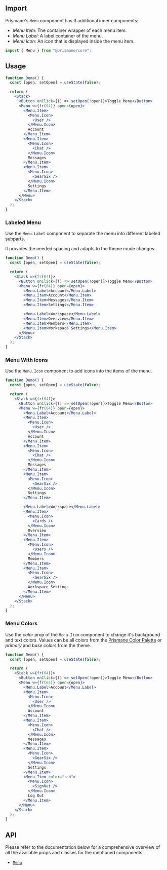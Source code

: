 ## Import

Prismane's `Menu` component has 3 additional inner components:

- _Menu.Item_: The container wrapper of each menu item.
- _Menu.Label_: A label container of the menu.
- _Menu.Icon_: An icon that is displayed inside the menu item.

```js
import { Menu } from "@prismane/core";
```

## Usage

```jsx preview
function Demo() {
  const [open, setOpen] = useState(false);

  return (
    <Stack>
      <Button onClick={() => setOpen(!open)}>Toggle Menu</Button>
      <Menu w={fr(64)} open={open}>
        <Menu.Item>
          <Menu.Icon>
            <User />
          </Menu.Icon>
          Account
        </Menu.Item>
        <Menu.Item>
          <Menu.Icon>
            <Chat />
          </Menu.Icon>
          Messages
        </Menu.Item>
        <Menu.Item>
          <Menu.Icon>
            <GearSix />
          </Menu.Icon>
          Settings
        </Menu.Item>
      </Menu>
    </Stack>
  );
}
```

### Labeled Menu

Use the `Menu.Label` component to separate the menu into different labeled subparts.

It provides the needed spacing and adapts to the theme mode changes.

```jsx preview
function Demo() {
  const [open, setOpen] = useState(false);

  return (
    <Stack w={fr(64)}>
      <Button onClick={() => setOpen(!open)}>Toggle Menu</Button>
      <Menu w={fr(64)} open={open}>
        <Menu.Label>Account</Menu.Label>
        <Menu.Item>Account</Menu.Item>
        <Menu.Item>Messages</Menu.Item>
        <Menu.Item>Settings</Menu.Item>

        <Menu.Label>Workspace</Menu.Label>
        <Menu.Item>Overview</Menu.Item>
        <Menu.Item>Members</Menu.Item>
        <Menu.Item>Workspace Settings</Menu.Item>
      </Menu>
    </Stack>
  );
}
```

### Menu With Icons

Use the `Menu.Icon` component to add icons into the items of the menu.

```jsx preview
function Demo() {
  const [open, setOpen] = useState(false);

  return (
    <Stack w={fr(64)}>
      <Button onClick={() => setOpen(!open)}>Toggle Menu</Button>
      <Menu w={fr(64)} open={open}>
        <Menu.Label>Account</Menu.Label>
        <Menu.Item>
          <Menu.Icon>
            <User />
          </Menu.Icon>
          Account
        </Menu.Item>
        <Menu.Item>
          <Menu.Icon>
            <Chat />
          </Menu.Icon>
          Messages
        </Menu.Item>
        <Menu.Item>
          <Menu.Icon>
            <GearSix />
          </Menu.Icon>
          Settings
        </Menu.Item>

        <Menu.Label>Workspace</Menu.Label>
        <Menu.Item>
          <Menu.Icon>
            <Cards />
          </Menu.Icon>
          Overview
        </Menu.Item>
        <Menu.Item>
          <Menu.Icon>
            <Users />
          </Menu.Icon>
          Members
        </Menu.Item>
        <Menu.Item>
          <Menu.Icon>
            <GearSix />
          </Menu.Icon>
          Workspace Settings
        </Menu.Item>
      </Menu>
    </Stack>
  );
}
```

### Menu Colors

Use the _color_ prop of the `Menu.Item` component to change it's background and text colors. Values can be all colors from the [Prismane Color Palette](/docs/styling/color-palette) or _primary_ and _base_ colors from the theme.

```jsx preview
function Demo() {
  const [open, setOpen] = useState(false);

  return (
    <Stack w={fr(64)}>
      <Button onClick={() => setOpen(!open)}>Toggle Menu</Button>
      <Menu w={fr(64)} open={open}>
        <Menu.Label>Account</Menu.Label>
        <Menu.Item>
          <Menu.Icon>
            <User />
          </Menu.Icon>
          Account
        </Menu.Item>
        <Menu.Item>
          <Menu.Icon>
            <Chat />
          </Menu.Icon>
          Messages
        </Menu.Item>
        <Menu.Item>
          <Menu.Icon>
            <GearSix />
          </Menu.Icon>
          Settings
        </Menu.Item>
        <Menu.Item color="red">
          <Menu.Icon>
            <SignOut />
          </Menu.Icon>
          Log Out
        </Menu.Item>
      </Menu>
    </Stack>
  );
}
```

## API

Please refer to the documentation below for a comprehensive overview of all the available props and classes for the mentioned components.

- [`Menu`](/docs/components-api/menu-api)
